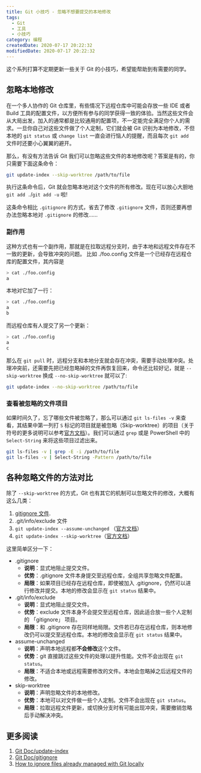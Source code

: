 ```yaml
---
title: Git 小技巧 - 忽略不想要提交的本地修改
tags:
  - Git
  - 工具
  - 小技巧
category: 编程
createdDate: 2020-07-17 20:22:32
modifiedDate: 2020-07-17 20:22:32
---
```


这个系列打算不定期更新一些关于 Git 的小技巧，希望能帮助到有需要的同学。

## 忽略本地修改
在一个多人协作的 Git 仓库里，有些情况下远程仓库中可能会存放一些 IDE 或者 Build 工具的配置文件，以方便所有参与的同学获得一致的体验。当然这些文件会从大局出发，加入的通常都是比较通用的配置项，不一定能完全满足你个人的需求。一旦你自己对这些文件做了个人定制，它们就会被 Git 识别为本地修改，不但本地的 `git status` 或 `change list` 一直会进行恼人的提醒，而且每次 `git add` 文件时还要小心翼翼的避开。

那么，有没有方法告诉 Git 我们可以忽略这些文件的本地修改呢？答案是有的，你只需要下面这条命令：



```sh
git update-index --skip-worktree /path/to/file
```
执行这条命令后，Git 就会忽略本地对这个文件的所有修改。现在可以放心大胆地 `git add .`/`git add -u` 啦!

这条命令相比 `.gitignore` 的方式，省去了修改 `.gitignore` 文件，否则还要再想办法忽略本地对 `.gitignore` 的修改……

### 副作用
这种方式也有一个副作用，那就是在拉取远程分支时，由于本地和远程文件存在不一致的更新，会导致冲突的问题。
比如 ./foo.config 文件是一个已经存在远程仓库的配置文件，其内容是

```sh
> cat ./foo.config
a
```

本地对它加了一行：
```sh
> cat ./foo.config
a
b
```

而远程仓库有人提交了另一个更新：
```sh
> cat ./foo.config
a
c
```

那么在 `git pull` 时，远程分支和本地分支就会存在冲突，需要手动处理冲突。处理冲突前，还需要先把已经忽略掉的文件再恢复回来，命令还比较好记，就是 `--skip-worktree` 换成 `--no-skip-worktree` 就可以了:
```sh
git update-index --no-skip-worktree /path/to/file
```

### 查看被忽略的文件项目
如果时间久了，忘了哪些文件被忽略了，那么可以通过 `git ls-files -v` 来查看，其结果中第一列打 `S` 标记的项目就是被忽略（Skip-worktree）的项目（关于符号的更多说明可以参考[官方文档](https://git-scm.com/docs/git-ls-files)）。我们可以通过 `grep` 或是 PowerShell 中的 `Select-String` 来将这些项目过滤出来。
```sh
git ls-files -v | grep -E -i /path/to/file
git ls-files -v | Select-String -Pattern /path/to/file
```

## 各种忽略文件的方法对比
除了 `--skip-worktree` 的方式，Git 也有其它的机制可以忽略文件的修改，大概有这么几类：

1. [gitignore 文件](https://git-scm.com/docs/gitignore).
3. .git/info/exclude 文件
2. `git update-index --assume-unchanged` （[官方文档](https://www.git-scm.com/docs/git-update-index)）
2. `git update-index --skip-worktree`（[官方文档](https://www.git-scm.com/docs/git-update-index)）


这里简单区分一下：

- .gitignore
    - **说明**：显式地阻止提交文件。
    - **优势**：.gitignore 文件本身提交至远程仓库，全组共享忽略文件配置。
    - **局限**：如果项目已经存在远程仓库，即使被加入 .gitignore，仍然可以进行修改并提交。本地的修改会显示在 `git status` 结果中。 
- .git/info/exclude
    - **说明**：显式地阻止提交文件。
    - **优势**：exclude 文件本身不会提交至远程仓库，因此适合放一些个人定制的 「gitignore」 项目。
    - **局限**：和 .gitignore 存在同样地局限。文件若已存在远程仓库，则本地修改仍可以提交至远程仓库。本地的修改会显示在 `git status` 结果中。
- assume-unchanged
    - **说明**：声明本地远程都**不会修改**这个文件。
    - **优势**：git 直接跳过这些文件的处理以提升性能。文件不会出现在 `git status`。
    - **局限**：不适合本地或远程需要修改的文件。本地会忽略掉之后远程文件的修改。
- skip-worktree
    - **说明**：声明忽略文件的本地修改。
    - **优势**：本地可以对文件做一些个人定制。文件不会出现在 `git status`。
    - **局限**：拉取远程文件更新，或切换分支时有可能出现冲突，需要撤销忽略后手动解决冲突。 

## 更多阅读
1. [Git Doc/update-index](https://www.git-scm.com/docs/git-update-index)
2. [Git Doc/gitignore](https://git-scm.com/docs/gitignore)
3. [How to ignore files already managed with Git locally](https://dev.to/nishina555/how-to-ignore-files-already-managed-with-git-locally-19oo)